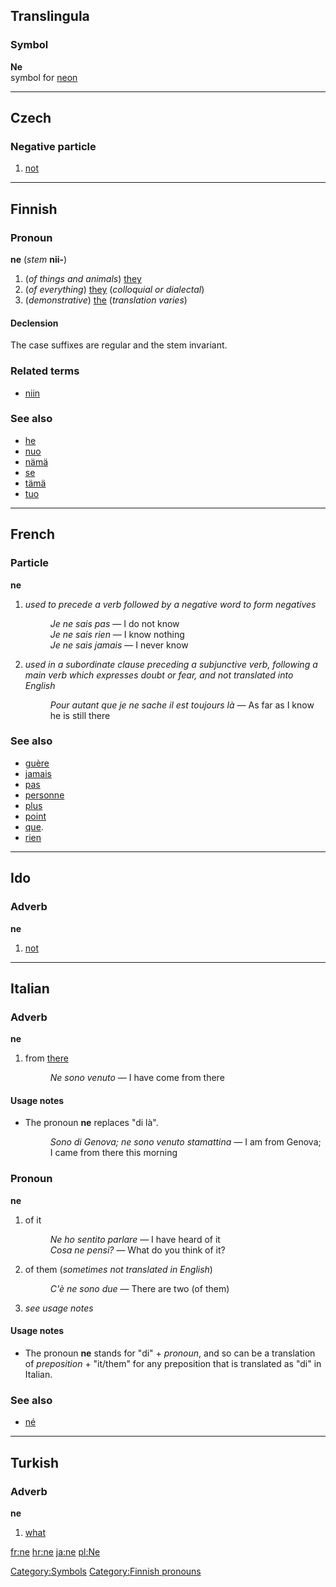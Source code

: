 ==Translingula==
===Symbol===
'''Ne'''<br>{{chemistry}} symbol for [[neon]]
[[Category:Symbols]]
----

==Czech==
===Negative particle===
#[[not]]

----

==Finnish==

===Pronoun===
'''ne''' (''stem'' '''nii-''')

# (''of things and animals'') [[they]] 
# (''of everything'') [[they]] (''colloquial or dialectal'')
# (''demonstrative'') [[the]] (''translation varies'')

====Declension====
The case suffixes are regular and the stem invariant.

===Related terms===
*[[niin#Finnish|niin]]

===See also===
*[[he#Finnish|he]]
*[[nuo#Finnish|nuo]]
*[[nämä#Finnish|nämä]]
*[[se#Finnish|se]]
*[[tämä#Finnish|tämä]]
*[[tuo#Finnish|tuo]]
[[Category:Finnish pronouns]]
----

==French==

===Particle===
'''ne'''

#''used to precede a verb followed by a negative word to form negatives''
#:''Je ne sais pas'' &mdash; I do not know
#:''Je ne sais rien'' &mdash; I know nothing
#:''Je ne sais jamais'' &mdash; I never know
#''used in a subordinate clause preceding a subjunctive verb, following a main verb which expresses doubt or fear, and not translated into English''
#:''Pour autant que je ne sache il est toujours là'' &mdash; As far as I know he is still there
<!--There is also another sense, as in "le gâteau le plus grand que je n'ai jamais vu" ("the biggest cake that I have ever seen") in which "jamais" is positive ("ever") rather than negative ("never") - meaning that the "ne" does not denote a negative - and is not translated into English - could someone provide this sense, please?-->

===See also===
*[[guère]]
*[[jamais]]
*[[pas#French|pas]]
*[[personne]]
*[[plus#French|plus]]
*[[point#French|point]]
*[[que#French|que]].  
*[[rien]]

----

==Ido==
===Adverb===
'''ne'''
# [[not]]

----

==Italian==
===Adverb===
'''ne'''

#from [[there]]
#:''Ne sono venuto'' &mdash; I have come from there

====Usage notes====
*The pronoun '''ne''' replaces "di là".
*:''Sono di Genova; ne sono venuto stamattina'' &mdash; I am from Genova; I came from there this morning

===Pronoun===
'''ne'''

#of it
#:''Ne ho sentito parlare'' &mdash; I have heard of it
#:''Cosa ne pensi?'' &mdash; What do you think of it?
#of them (''sometimes not translated in English'')
#:''C'è ne sono due'' &mdash; There are two (of them)
#''see usage notes''

====Usage notes====
*The pronoun '''ne''' stands for "di" + ''pronoun'', and so can be a translation of ''preposition'' + "it/them" for any preposition that is translated as "di" in Italian.

===See also===
*[[né#Italian|né]]

----

==Turkish==
===Adverb===
'''ne'''

# [[what]]

[[fr:ne]]
[[hr:ne]]
[[ja:ne]]
[[pl:Ne]]